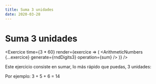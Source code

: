 ```yaml
---
title: Suma 3 unidades
date: 2020-03-28
---
```



# Suma 3 unidades

<Exercice
  time={3 * 60}
  render={exercice => (
    <ArithmeticNumbers {...exercice} generate={rndDigits3} operation={sum} />
  )}
/>

Este ejercicio consiste en sumar, lo más rápido que puedas, 3 unidades:

Por ejemplo: 3 + 5 + 6 = 14
